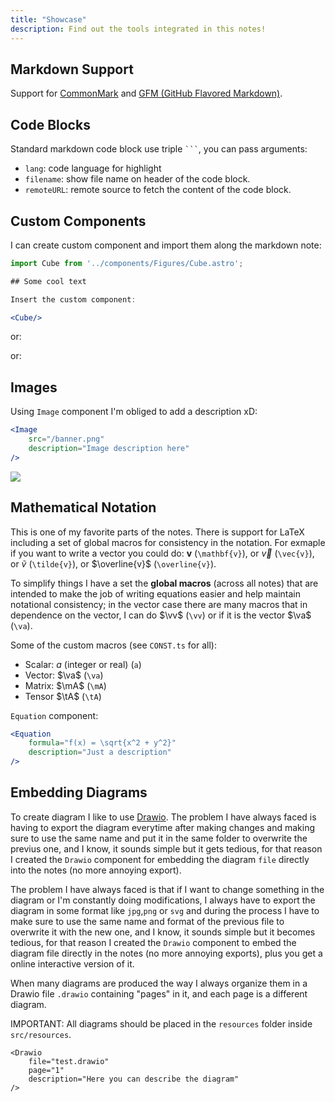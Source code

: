 ```yaml
---
title: "Showcase"
description: Find out the tools integrated in this notes!
---
```



## Markdown Support

Support for [CommonMark](https://commonmark.org/) and [GFM (GitHub Flavored Markdown)](https://github.github.com/gfm/).

## Code Blocks

Standard markdown code block use triple ` ``` `, you can pass arguments:

- `lang`: code language for highlight
- `filename`: show file name on header of the code block.
- `remoteURL`: remote source to fetch the content of the code block.

## Custom Components

I can create custom component and import them along the markdown note:

```jsx
import Cube from '../components/Figures/Cube.astro';

## Some cool text

Insert the custom component:

<Cube/>

```

<Cube/>

or:

<LeastSquareError
    description="Visualizing the least square error on a set of data points."
/>

or:

<LineProblem/>

<LaserData/>

<MeasurementError/>

## Images


Using `Image` component I'm obliged to add a description xD:

```jsx
<Image
    src="/banner.png"
    description="Image description here"
/>
```

<Image
    src="/banner.png"
    description="Just a description with markdown and $\LaTeX$ support."
/>

## Mathematical Notation

This is one of my favorite parts of the notes. There is support for LaTeX including a set of global macros for consistency in the notation. For exmaple if you want to write a vector you could do: $\mathbf{v}$ (`\mathbf{v}`), or $\vec{v}$ (`\vec{v}`), or $\tilde{v}$ (`\tilde{v}`), or $\overline{v}$ (`\overline{v}`).

To simplify things I have a set the **global macros** (across all notes) that are intended to make the job of writing equations easier and help maintain notational consistency; in the vector case there are many macros that in dependence on the vector, I can do $\vv$ (`\vv`) or if it is the vector $\va$ (`\va`).

Some of the custom macros (see `CONST.ts` for all):
- Scalar: $a$ (integer or real) (`a`)
- Vector: $\va$ (`\va`)
- Matrix: $\mA$ (`\mA`)
- Tensor $\tA$ (`\tA`)

`Equation` component:
```jsx
<Equation 
    formula="f(x) = \sqrt{x^2 + y^2}" 
    description="Just a description"
/>
```

<Equation 
    formula="f(x) = \sqrt{x^2 + y^2} + \evh" 
    description="Just a description with markdown and $\LaTeX$ support."
/>


## Embedding Diagrams

To create diagram I like to use [Drawio](https://www.draw.io/). The problem I have always faced is having to export the diagram everytime  after making changes and making sure to use the same name and put it in the same folder to overwrite the previus one, and I know, it sounds simple but it gets tedious, for that reason I created the `Drawio` component for embedding the diagram `file` directly into the notes (no more annoying export).

The problem I have always faced is that if I want to change something in the diagram or I'm constantly doing modifications, I always have to export the diagram in some format like `jpg`,`png` or `svg` and during the process I have to make sure to use the same name and format of the previous file to overwrite it with the new one, and I know, it sounds simple but it becomes tedious, for that reason I created the `Drawio` component to embed the diagram file directly in the notes (no more annoying exports), plus you get a online interactive version of it.

When many diagrams are produced the way I always organize them in a Drawio file `.drawio` containing "pages" in it, and each page is a different diagram.

IMPORTANT: All diagrams should be placed in the `resources` folder inside `src/resources`.

```plain
<Drawio 
    file="test.drawio"
    page="1"
    description="Here you can describe the diagram"
/>
```

<Drawio 
    file="test.drawio"
    page="1"
    description="Here you can describe the diagram"
/>

<Drawio 
    file="test.drawio"
    page="2"
/>
